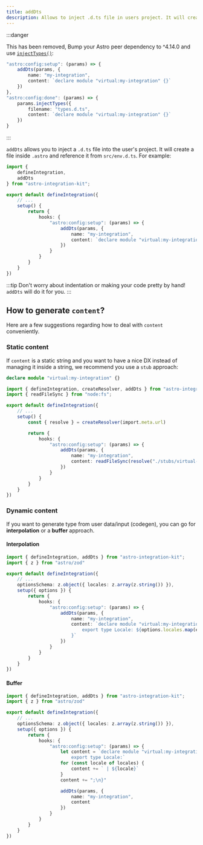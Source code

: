 ```yaml
---
title: addDts
description: Allows to inject .d.ts file in users project. It will create a file inside `.astro` and reference it from `src/env.d.ts`.
---
```


:::danger

This has been removed, Bump your Astro peer dependency to ^4.14.0 and use [`injectTypes()`](https://docs.astro.build/en/reference/integrations-reference/#injecttypes-options):

```ts del={2-5} ins={8-11}
"astro:config:setup": (params) => {
    addDts(params, {
        name: "my-integration",
        content: `declare module "virtual:my-integration" {}`
    })
},
"astro:config:done": (params) => {
    params.injectTypes({
        filename: "types.d.ts",
        content: `declare module "virtual:my-integration" {}`
    })
}
```
:::

`addDts` allows you to inject a `.d.ts` file into the user's project. It will
create a file inside `.astro` and reference it from `src/env.d.ts`. For example:

```ts title="my-integration/index.ts" {3,12-15}
import {
    defineIntegration,
    addDts
} from "astro-integration-kit";

export default defineIntegration({
    // ...
    setup() {
        return {
            hooks: {
                "astro:config:setup": (params) => {
                    addDts(params, {
                        name: "my-integration",
                        content: `declare module "virtual:my-integration" {}`
                    })
                }
            }
        }
    }
})
```

:::tip
Don't worry about indentation or making your code pretty by hand! `addDts` will do it for you.
:::

## How to generate `content`?

Here are a few suggestions regarding how to deal with `content` conveniently.

### Static content

If `content` is a static string and you want to have a nice DX instead of managing it inside a string,
we recommend you use a `stub` approach:

```ts title="my-integration/stubs/virtual-import.d.ts"
declare module "virtual:my-integration" {}
```

```ts title="my-integration/index.ts" {2,14}
import { defineIntegration, createResolver, addDts } from "astro-integration-kit";
import { readFileSync } from "node:fs";

export default defineIntegration({
    // ...
    setup() {
        const { resolve } = createResolver(import.meta.url)

        return {
            hooks: {
                "astro:config:setup": (params) => {
                    addDts(params, {
                        name: "my-integration",
                        content: readFileSync(resolve("./stubs/virtual-import.d.ts"), "utf-8")
                    })
                }
            }
        }
    }
})
```

### Dynamic content

If you want to generate type from user data/input (codegen), you can go for **interpolation** or a **buffer** approach.

#### Interpolation

```ts title="my-integration/index.ts" {13-15}
import { defineIntegration, addDts } from "astro-integration-kit";
import { z } from "astro/zod"

export default defineIntegration({
    // ...
    optionsSchema: z.object({ locales: z.array(z.string()) }),
    setup({ options }) {
        return {
            hooks: {
                "astro:config:setup": (params) => {
                    addDts(params, {
                        name: "my-integration",
                        content: `declare module "virtual:my-integration" {
                            export type Locale: ${options.locales.map(e => `"${e}"`).join(" | ")};
                        }`
                    })
                }
            }
        }
    }
})
```

#### Buffer

```ts title="my-integration/index.ts" {11-16,20}
import { defineIntegration, addDts } from "astro-integration-kit";
import { z } from "astro/zod"

export default defineIntegration({
    // ...
    optionsSchema: z.object({ locales: z.array(z.string()) }),
    setup({ options }) {
        return {
            hooks: {
                "astro:config:setup": (params) => {
                    let content = `declare module "virtual:my-integration" {
                        export type Locale:`
                    for (const locale of locales) {
                        content += ` | ${locale}`
                    }
                    content += ";\n}"

                    addDts(params, {
                        name: "my-integration",
                        content
                    })
                }
            }
        }
    }
})
```
